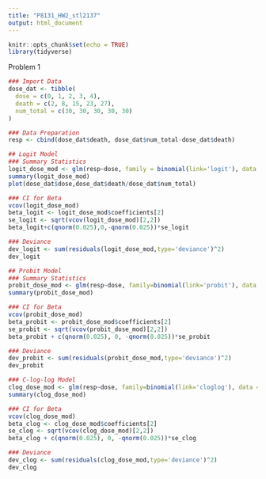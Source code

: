 ```yaml
---
title: "P8131_HW2_stl2137"
output: html_document
---
```


```r
knitr::opts_chunk$set(echo = TRUE)
library(tidyverse)
```

Problem 1
```r
### Import Data
dose_dat <- tibble(
  dose = c(0, 1, 2, 3, 4),
  death = c(2, 8, 15, 23, 27),
  num_total = c(30, 30, 30, 30, 30)
) 

### Data Preparation
resp <- cbind(dose_dat$death, dose_dat$num_total-dose_dat$death)
```

```r
## Logit Model
### Summary Statistics
logit_dose_mod <- glm(resp~dose, family = binomial(link='logit'), data = dose_dat)
summary(logit_dose_mod)
plot(dose_dat$dose,dose_dat$death/dose_dat$num_total)

### CI for Beta
vcov(logit_dose_mod)
beta_logit <- logit_dose_mod$coefficients[2]
se_logit <- sqrt(vcov(logit_dose_mod)[2,2])
beta_logit+c(qnorm(0.025),0,-qnorm(0.025))*se_logit

### Deviance 
dev_logit <- sum(residuals(logit_dose_mod,type='deviance')^2)
dev_logit
```

```r
## Probit Model
### Summary Statistics
probit_dose_mod <- glm(resp~dose, family=binomial(link='probit'), data = dose_dat)
summary(probit_dose_mod)

### CI for Beta
vcov(probit_dose_mod)
beta_probit <- probit_dose_mod$coefficients[2]
se_probit <- sqrt(vcov(probit_dose_mod)[2,2])
beta_probit + c(qnorm(0.025), 0, -qnorm(0.025))*se_probit

### Deviance 
dev_probit <- sum(residuals(probit_dose_mod,type='deviance')^2)
dev_probit
```

```r
### C-log-log Model
clog_dose_mod <- glm(resp~dose, family=binomial(link='cloglog'), data = dose_dat)
summary(clog_dose_mod)

### CI for Beta
vcov(clog_dose_mod)
beta_clog <- clog_dose_mod$coefficients[2]
se_clog <- sqrt(vcov(clog_dose_mod)[2,2])
beta_clog + c(qnorm(0.025), 0, -qnorm(0.025))*se_clog

### Deviance 
dev_clog <- sum(residuals(clog_dose_mod,type='deviance')^2)
dev_clog
```

